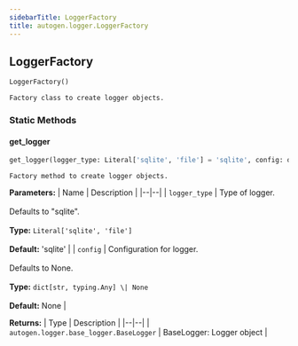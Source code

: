 ```yaml
---
sidebarTitle: LoggerFactory
title: autogen.logger.LoggerFactory
---
```

<h2 id="autogen.logger.LoggerFactory" class="doc doc-heading">
    <code class="doc-symbol doc-symbol-heading doc-symbol-class"></code>
    <span class="doc doc-object-name doc-class-name">LoggerFactory</span>
    <a href="#autogen.logger.LoggerFactory" class="headerlink" title="Permanent link"></a>
</h2>

```python
LoggerFactory()
```

    Factory class to create logger objects.

### Static Methods

<code class="doc-symbol doc-symbol-heading doc-symbol-method"></code>
#### get_logger
<a href="#autogen.logger.LoggerFactory.get_logger" class="headerlink" title="Permanent link"></a>

```python
get_logger(logger_type: Literal['sqlite', 'file'] = 'sqlite', config: dict[str, typing.Any] | None = None) -> autogen.logger.base_logger.BaseLogger
```

    Factory method to create logger objects.

<b>Parameters:</b>
| Name | Description |
|--|--|
| `logger_type` | Type of logger.<br/><br/>Defaults to "sqlite".<br/><br/>**Type:** `Literal['sqlite', 'file']`<br/><br/>**Default:** 'sqlite' |
| `config` | Configuration for logger.<br/><br/>Defaults to None.<br/><br/>**Type:** `dict[str, typing.Any] \| None`<br/><br/>**Default:** None |

<b>Returns:</b>
| Type | Description |
|--|--|
| `autogen.logger.base_logger.BaseLogger` | BaseLogger: Logger object |

<br />